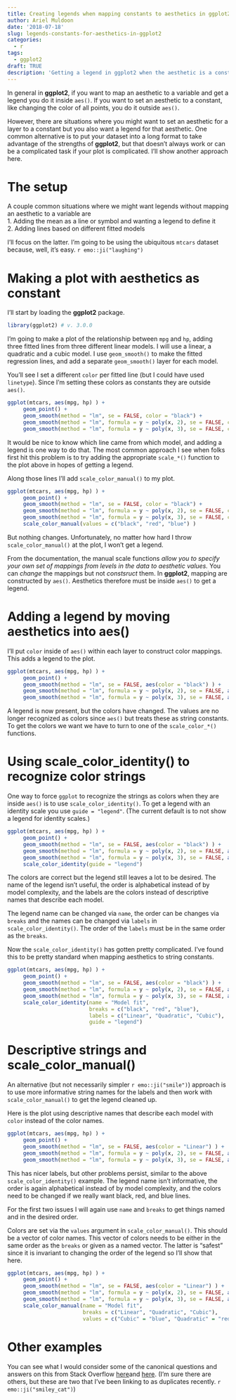 ```yaml
---
title: Creating legends when mapping constants to aesthetics in ggplot2
author: Ariel Muldoon
date: '2018-07-18'
slug: legends-constants-for-aesthetics-in-ggplot2
categories:
  - r
tags:
  - ggplot2
draft: TRUE
description: 'Getting a legend in ggplot2 when the aesthetic is a constant in multiple layers can be confusing.  I go through an example to show a situation where this issuce could come up, how to get a legend in such a case, and then how to "prettify" that legend.'
---
```


In general in **ggplot2**, if you want to map an aesthetic to a variable and get a legend you do it inside `aes()`.  If you want to set an aesthetic to a constant, like changing the color of all points, you do it outside `aes()`.

However, there are situations where you might want to set an aesthetic for a layer to a constant but you also want a legend for that aesthetic.  One common alternative is to put your dataset into a long format to take advantage of the strengths of **ggplot2**, but that doesn't always work or can be a complicated task if your plot is complicated.  I'll show another approach here.

# The setup

A couple common situations where we might want legends without mapping an aesthetic to a variable are  
1. Adding the mean as a line or symbol and wanting a legend to define it  
2. Adding lines based on different fitted models

I'll focus on the latter.  I'm going to be using the ubiquitous `mtcars` dataset because, well, it's easy. `r emo::ji("laughing")`

# Making a plot with aesthetics as constant

I'll start by loading the **ggplot2** package.

```r
library(ggplot2) # v. 3.0.0
```

I'm going to make a plot of the relationship between `mpg` and `hp`, adding three fitted lines from three different linear models.  I will use a linear, a quadratic and a cubic model.  I use `geom_smooth()` to make the fitted regression lines, and add a separate `geom_smooth()` layer for each model.

You'll see I set a different `color` per fitted line (but I could have used `linetype`). Since I'm setting these colors as constants they are outside `aes()`.

```r
ggplot(mtcars, aes(mpg, hp) ) +
     geom_point() +
     geom_smooth(method = "lm", se = FALSE, color = "black") +
     geom_smooth(method = "lm", formula = y ~ poly(x, 2), se = FALSE, color = "red") +
     geom_smooth(method = "lm", formula = y ~ poly(x, 3), se = FALSE, color = "blue")
```

It would be nice to know which line came from which model, and adding a legend is one way to do that.  The most common approach I see when folks first hit this problem is to try adding the appropriate `scale_*()` function to the plot above in hopes of getting a legend.  

Along those lines I'll add `scale_color_manual()` to my plot.

```r
ggplot(mtcars, aes(mpg, hp) ) +
     geom_point() +
     geom_smooth(method = "lm", se = FALSE, color = "black") +
     geom_smooth(method = "lm", formula = y ~ poly(x, 2), se = FALSE, color = "red") +
     geom_smooth(method = "lm", formula = y ~ poly(x, 3), se = FALSE, color = "blue") +
     scale_color_manual(values = c("black", "red", "blue") )
```

But nothing changes.  Unfortunately, no matter how hard I throw `scale_color_manual()` at the plot, I won't get a legend.  

From the documentation, the manual scale functions *allow you to specify your own set of mappings from levels in the data to aesthetic values.*  You can *change* the mappings but not *constsruct* them.  In **ggplot2**, mapping are constructed by `aes()`.  Aesthetics therefore must be inside `aes()` to get a legend.

# Adding a legend by moving aesthetics into aes()

I'll put `color` inside of `aes()` within each layer to construct color mappings.  This adds a legend to the plot.

```r
ggplot(mtcars, aes(mpg, hp) ) +
     geom_point() +
     geom_smooth(method = "lm", se = FALSE, aes(color = "black") ) +
     geom_smooth(method = "lm", formula = y ~ poly(x, 2), se = FALSE, aes(color = "red") ) +
     geom_smooth(method = "lm", formula = y ~ poly(x, 3), se = FALSE, aes(color = "blue") )
```

A legend is now present, but the colors have changed.  The values are no longer recognized as colors since `aes()` but treats these as string constants.  To get the colors we want we have to turn to one of the `scale_color_*()` functions.

# Using scale_color_identity() to recognize color strings

One way to force `ggplot` to recognize the strings as colors when they are inside `aes()` is to use `scale_color_identity()`.  To get a legend with an identity scale you use `guide = "legend"`.  (The current default is to not show a legend for identity scales.)

```r
ggplot(mtcars, aes(mpg, hp) ) +
     geom_point() +
     geom_smooth(method = "lm", se = FALSE, aes(color = "black") ) +
     geom_smooth(method = "lm", formula = y ~ poly(x, 2), se = FALSE, aes(color = "red") ) +
     geom_smooth(method = "lm", formula = y ~ poly(x, 3), se = FALSE, aes(color = "blue") ) +
     scale_color_identity(guide = "legend")
```

The colors are correct but the legend still leaves a lot to be desired.  The name of the legend isn't useful, the order is alphabetical instead of by model complexity, and the labels are the colors instead of descriptive names that describe each model.

The legend name can be changed via `name`, the order can be changes via `breaks` and the names can be changed via `labels` in `scale_color_identity()`.  The order of the `labels` must be in the same order as the `breaks`.

Now the `scale_color_identity()` has gotten pretty complicated.  I've found this to be pretty standard when mapping aesthetics to string constants.

```r
ggplot(mtcars, aes(mpg, hp) ) +
     geom_point() +
     geom_smooth(method = "lm", se = FALSE, aes(color = "black") ) +
     geom_smooth(method = "lm", formula = y ~ poly(x, 2), se = FALSE, aes(color = "red") ) +
     geom_smooth(method = "lm", formula = y ~ poly(x, 3), se = FALSE, aes(color = "blue") ) +
     scale_color_identity(name = "Model fit",
                          breaks = c("black", "red", "blue"),
                          labels = c("Linear", "Quadratic", "Cubic"),
                          guide = "legend")
```

# Descriptive strings and scale_color_manual()

An alternative (but not necessarily simpler `r emo::ji("smile")`) approach is to use more informative string names for the labels and then work with `scale_color_manual()` to get the legend cleaned up.  

Here is the plot using descriptive names that describe each model with `color` instead of the color names.

```r
ggplot(mtcars, aes(mpg, hp) ) +
     geom_point() +
     geom_smooth(method = "lm", se = FALSE, aes(color = "Linear") ) +
     geom_smooth(method = "lm", formula = y ~ poly(x, 2), se = FALSE, aes(color = "Quadratic") ) +
     geom_smooth(method = "lm", formula = y ~ poly(x, 3), se = FALSE, aes(color = "Cubic") )
```

This has nicer labels, but other problems persist, similar to the above `scale_color_identity()` example.  The legend name isn't informative, the order is again alphabetical instead of by model complexity, and the colors need to be changed if we really want black, red, and blue lines.

For the first two issues I will again use `name` and `breaks` to get things named and in the desired order.  

Colors are set via the `values` argument in `scale_color_manual()`.  This should be a vector of color names.  This vector of colors needs to be either in the same order as the `breaks` or given as a named vector.  The latter is "safest" since it is invariant to changing the order of the legend so I'll show that here.

```r
ggplot(mtcars, aes(mpg, hp) ) +
     geom_point() +
     geom_smooth(method = "lm", se = FALSE, aes(color = "Linear") ) +
     geom_smooth(method = "lm", formula = y ~ poly(x, 2), se = FALSE, aes(color = "Quadratic") ) +
     geom_smooth(method = "lm", formula = y ~ poly(x, 3), se = FALSE, aes(color = "Cubic") ) +
     scale_color_manual(name = "Model fit",
                        breaks = c("Linear", "Quadratic", "Cubic"),
                        values = c("Cubic" = "blue", "Quadratic" = "red", "Linear" = "black") )
```

# Other examples

You can see what I would consider some of the canonical questions and answers on this from Stack Overflow [here](https://stackoverflow.com/questions/10349206/add-legend-to-ggplot2-line-plot)and [here](https://stackoverflow.com/questions/17148679/construct-a-manual-legend-for-a-complicated-plot).  (I'm sure there are others, but these are two that I've been linking to as duplicates recently. `r emo::ji("smiley_cat")`) 
